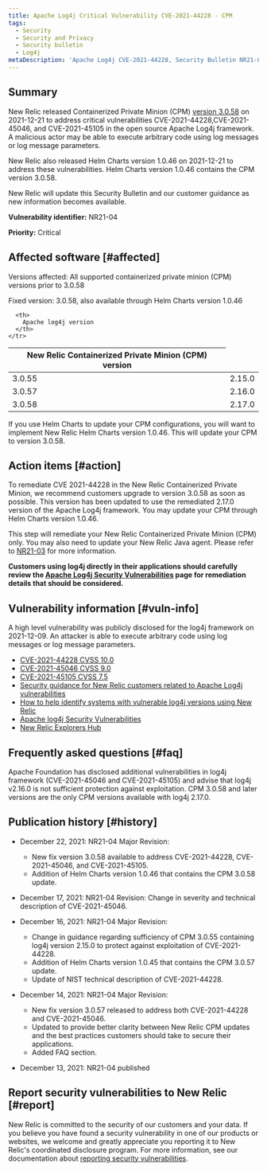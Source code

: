 ```yaml
---
title: Apache Log4j Critical Vulnerability CVE-2021-44228 - CPM
tags:
  - Security
  - Security and Privacy
  - Security bulletin
  - Log4j
metaDescription: 'Apache Log4j CVE-2021-44228, Security Bulletin NR21-04 (Containerized Private Minions)'
---
```


## Summary

New Relic released Containerized Private Minion (CPM) [version 3.0.58](docs/release-notes/synthetics-release-notes/containerized-private-minions-release-notes/containerized-private-minion-cpm-3058/) on 2021-12-21 to address critical vulnerabilities CVE-2021-44228,CVE-2021-45046, and CVE-2021-45105 in the open source Apache Log4j framework. A malicious actor may be able to execute arbitrary code using log messages or log message parameters. 

New Relic also released Helm Charts version 1.0.46 on 2021-12-21 to address these vulnerabilities. Helm Charts version 1.0.46 contains the CPM version 3.0.58. 

New Relic will update this Security Bulletin and our customer guidance as new information becomes available.

**Vulnerability identifier:** NR21-04

**Priority:** Critical

## Affected software [#affected]

Versions affected: All supported containerized private minion (CPM) versions prior to 3.0.58

Fixed version:  3.0.58, also available through Helm Charts version 1.0.46 

<table>
  <thead>
    <tr>
      <th>
        New Relic Containerized Private Minion (CPM) version
      </th>

      <th>
        Apache log4j version
      </th>
    </tr>
  </thead>

  <tbody>
    <tr>
      <td>
        3.0.55
      </td>
      <td>
        2.15.0
      </td>
    </tr>
    <tr>
      <td>
        3.0.57
      </td>
      <td>
        2.16.0
      </td>
    </tr>
    <tr>
      <td>
        3.0.58
      </td>
      <td>
        2.17.0
      </td>
    </tr>
  </tbody>
</table>

If you use Helm Charts to update your CPM configurations, you will want to implement New Relic Helm Charts version 1.0.46. This will update your CPM to version 3.0.58.  

## Action items [#action]

To remediate CVE 2021-44228 in the New Relic Containerized Private Minion, we recommend customers upgrade to version 3.0.58 as soon as possible. This version has been updated to use the remediated 2.17.0 version of the Apache Log4j framework. You may update your CPM through Helm Charts version 1.0.46.

This step will remediate your New Relic Containerized Private Minion (CPM) only. You may also need to update your New Relic Java agent. Please refer to [NR21-03](/docs/security/new-relic-security/security-bulletins/security-bulletin-nr21-03) for more information.

**Customers using log4j directly in their applications should carefully review the [Apache Log4j Security Vulnerabilities](https://logging.apache.org/log4j/2.x/security.html) page for remediation details that should be considered.**

## Vulnerability information [#vuln-info]

A high level vulnerability was publicly disclosed for the log4j framework on 2021-12-09. An attacker is able to execute arbitrary code using log messages or log message parameters.

* [CVE-2021-44228 CVSS 10.0](https://cve.mitre.org/cgi-bin/cvename.cgi?name=CVE-2021-44228)
* [CVE-2021-45046 CVSS 9.0](https://cve.mitre.org/cgi-bin/cvename.cgi?name=CVE-2021-45046)
* [CVE-2021-45105 CVSS 7.5](https://cve.mitre.org/cgi-bin/cvename.cgi?name=CVE-2021-45105)
* [Security guidance for New Relic customers related to Apache Log4j vulnerabilities](https://newrelic.com/blog/nerdlog/security-guidance-for-log4j)
* [How to help identify systems with vulnerable log4j versions using New Relic](https://newrelic.com/blog/how-to-relic/new-relic-log4j-detection)
* [Apache log4j Security Vulnerabilities](https://logging.apache.org/log4j/2.x/security.html)
* [New Relic Explorers Hub](https://discuss.newrelic.com/t/log4j-zero-day-vulnerability-and-the-new-relic-java-agent/170322)

## Frequently asked questions [#faq]

<CollapserGroup>
  <Collapser
    id="357-update"
    title="I've updated to CPM 3.0.55 already. Do I need to update to 3.0.58?"
  >

  Apache Foundation has disclosed additional vulnerabilities in log4j framework (CVE-2021-45046 and CVE-2021-45105) and advise that log4j v2.16.0 is not sufficient protection against exploitation. CPM 3.0.58 and later versions are the only CPM versions available with log4j 2.17.0. 


  </Collapser>
</CollapserGroup>

## Publication history [#history]

* December 22, 2021: NR21-04 Major Revision:
  * New fix version 3.0.58 available to address CVE-2021-44228, CVE-2021-45046, and CVE-2021-45105.
  * Addition of Helm Charts version 1.0.46 that contains the CPM 3.0.58 update.

* December 17, 2021: NR21-04 Revision: Change in severity and technical description of CVE-2021-45046.

* December 16, 2021: NR21-04 Major Revision:
  * Change in guidance regarding sufficiency of CPM 3.0.55 containing log4j version 2.15.0 to protect against exploitation of CVE-2021-44228.
  * Addition of Helm Charts version 1.0.45 that contains the CPM 3.0.57 update.
  * Update of NIST technical description of CVE-2021-44228.

* December 14, 2021: NR21-04 Major Revision:
  * New fix version 3.0.57 released to address both CVE-2021-44228 and CVE-2021-45046.
  * Updated to provide better clarity between New Relic CPM updates and the best practices customers should take to secure their applications.
  * Added FAQ section.

* December 13, 2021: NR21-04 published

## Report security vulnerabilities to New Relic [#report]

New Relic is committed to the security of our customers and your data. If you believe you have found a security vulnerability in one of our products or websites, we welcome and greatly appreciate you reporting it to New Relic's coordinated disclosure program. For more information, see our documentation about [reporting security vulnerabilities](/docs/security/new-relic-security/data-privacy/reporting-security-vulnerabilities).
